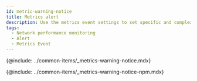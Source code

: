 ```yaml
---
id: metric-warning-notice
title: Metrics alert
description: Use the metrics event settings to set specific and complex events.
tags:
  - Network performance monitoring
  - Alert
  - Metrics Event
---
```



{@include: ../common-items/_metrics-warning-notice.mdx}

{@include: ../common-items/_metrics-warning-notice-npm.mdx}
